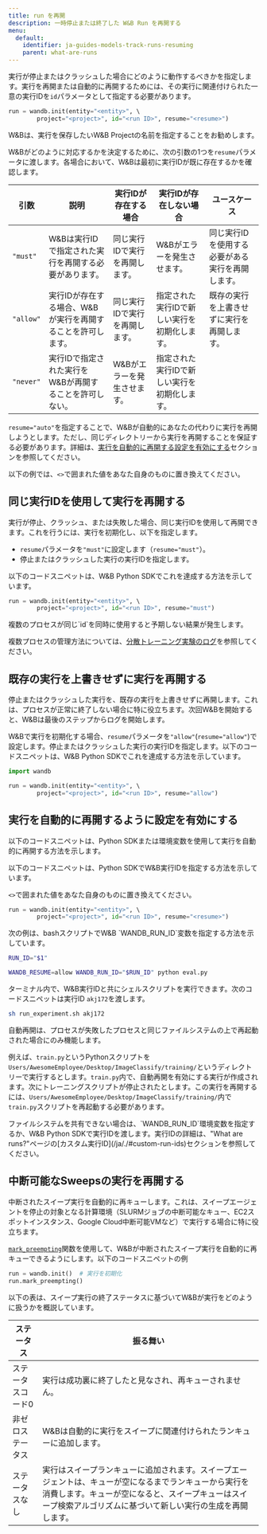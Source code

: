 ---
title: run を再開
description: 一時停止または終了した W&B Run を再開する
menu:
  default:
    identifier: ja-guides-models-track-runs-resuming
    parent: what-are-runs
---

実行が停止またはクラッシュした場合にどのように動作するべきかを指定します。実行を再開または自動的に再開するためには、その実行に関連付けられた一意の実行IDを`id`パラメータとして指定する必要があります。

```python
run = wandb.init(entity="<entity>", \ 
        project="<project>", id="<run ID>", resume="<resume>")
```

<Note>
W&Bは、実行を保存したいW&B Projectの名前を指定することをお勧めします。
</Note>

W&Bがどのように対応するかを決定するために、次の引数の1つを`resume`パラメータに渡します。各場合において、W&Bは最初に実行IDが既に存在するかを確認します。

|引数 | 説明 | 実行IDが存在する場合 | 実行IDが存在しない場合 | ユースケース |
| --- | --- | -- | --| -- |
| `"must"` | W&Bは実行IDで指定された実行を再開する必要があります。 | 同じ実行IDで実行を再開します。 | W&Bがエラーを発生させます。 | 同じ実行IDを使用する必要がある実行を再開します。 |
| `"allow"`| 実行IDが存在する場合、W&Bが実行を再開することを許可します。 | 同じ実行IDで実行を再開します。 | 指定された実行IDで新しい実行を初期化します。 | 既存の実行を上書きせずに実行を再開します。 |
| `"never"`| 実行IDで指定された実行をW&Bが再開することを許可しない。 | W&Bがエラーを発生させます。 | 指定された実行IDで新しい実行を初期化します。 | |

`resume="auto"`を指定することで、W&Bが自動的にあなたの代わりに実行を再開しようとします。ただし、同じディレクトリーから実行を再開することを保証する必要があります。詳細は、[実行を自動的に再開する設定を有効にする](#enable-runs-to-automatically-resume)セクションを参照してください。

以下の例では、`<>`で囲まれた値をあなた自身のものに置き換えてください。

## 同じ実行IDを使用して実行を再開する
実行が停止、クラッシュ、または失敗した場合、同じ実行IDを使用して再開できます。これを行うには、実行を初期化し、以下を指定します。

* `resume`パラメータを`"must"`に設定します（`resume="must"`）。
* 停止またはクラッシュした実行の実行IDを指定します。

以下のコードスニペットは、W&B Python SDKでこれを達成する方法を示しています。

```python
run = wandb.init(entity="<entity>", \ 
        project="<project>", id="<run ID>", resume="must")
```

<Warning>
複数のプロセスが同じ`id`を同時に使用すると予期しない結果が発生します。

複数プロセスの管理方法については、[分散トレーニング実験のログ](/ja/guides/models/track/log/distributed-training)を参照してください。
</Warning>

## 既存の実行を上書きせずに実行を再開する
停止またはクラッシュした実行を、既存の実行を上書きせずに再開します。これは、プロセスが正常に終了しない場合に特に役立ちます。次回W&Bを開始すると、W&Bは最後のステップからログを開始します。

W&Bで実行を初期化する場合、`resume`パラメータを`"allow"`(`resume="allow"`)で設定します。停止またはクラッシュした実行の実行IDを指定します。以下のコードスニペットは、W&B Python SDKでこれを達成する方法を示しています。

```python
import wandb

run = wandb.init(entity="<entity>", \ 
        project="<project>", id="<run ID>", resume="allow")
```

## 実行を自動的に再開するように設定を有効にする
以下のコードスニペットは、Python SDKまたは環境変数を使用して実行を自動的に再開する方法を示します。

<Tabs>
<Tab title="W&B Python SDK">
以下のコードスニペットは、Python SDKでW&B実行IDを指定する方法を示しています。

`<>`で囲まれた値をあなた自身のものに置き換えてください。

```python
run = wandb.init(entity="<entity>", \ 
        project="<project>", id="<run ID>", resume="<resume>")
```
</Tab>
<Tab title="シェルスクリプト">
次の例は、bashスクリプトでW&B `WANDB_RUN_ID`変数を指定する方法を示しています。

```bash title="run_experiment.sh"
RUN_ID="$1"

WANDB_RESUME=allow WANDB_RUN_ID="$RUN_ID" python eval.py
```

ターミナル内で、W&B実行IDと共にシェルスクリプトを実行できます。次のコードスニペットは実行ID `akj172`を渡します。

```bash
sh run_experiment.sh akj172 
```
</Tab>
</Tabs>

<Warning>
自動再開は、プロセスが失敗したプロセスと同じファイルシステムの上で再起動された場合にのみ機能します。
</Warning>

例えば、`train.py`というPythonスクリプトを`Users/AwesomeEmployee/Desktop/ImageClassify/training/`というディレクトリーで実行するとします。`train.py`内で、自動再開を有効にする実行が作成されます。次にトレーニングスクリプトが停止されたとします。この実行を再開するには、`Users/AwesomeEmployee/Desktop/ImageClassify/training/`内で`train.py`スクリプトを再起動する必要があります。

<Note>
ファイルシステムを共有できない場合は、`WANDB_RUN_ID`環境変数を指定するか、W&B Python SDKで実行IDを渡します。実行IDの詳細は、"What are runs?"ページの[カスタム実行ID](/ja/./#custom-run-ids)セクションを参照してください。
</Note>

## 中断可能なSweepsの実行を再開する
中断されたスイープ実行を自動的に再キューします。これは、スイープエージェントを停止の対象となる計算環境（SLURMジョブの中断可能なキュー、EC2スポットインスタンス、Google Cloud中断可能VMなど）で実行する場合に特に役立ちます。

[`mark_preempting`](/ja/ref/python/run.md#mark_preempting)関数を使用して、W&Bが中断されたスイープ実行を自動的に再キューできるようにします。以下のコードスニペットの例

```python
run = wandb.init()  # 実行を初期化
run.mark_preempting()
```

以下の表は、スイープ実行の終了ステータスに基づいてW&Bが実行をどのように扱うかを概説しています。

|ステータス| 振る舞い |
|------| ---------|
|ステータスコード0| 実行は成功裏に終了したと見なされ、再キューされません。 |
|非ゼロステータス| W&Bは自動的に実行をスイープに関連付けられたランキューに追加します。|
|ステータスなし| 実行はスイープランキューに追加されます。スイープエージェントは、キューが空になるまでランキューから実行を消費します。キューが空になると、スイープキューはスイープ検索アルゴリズムに基づいて新しい実行の生成を再開します。|